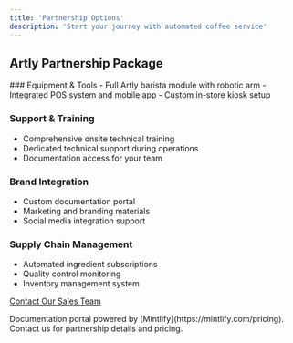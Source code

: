 ```yaml
---
title: 'Partnership Options'
description: 'Start your journey with automated coffee service'
---
```


## Artly Partnership Package

<Card title="Complete Automation Solution">
  ### Equipment & Tools
  - Full Artly barista module with robotic arm
  - Integrated POS system and mobile app
  - Custom in-store kiosk setup
  
  ### Support & Training
  - Comprehensive onsite technical training
  - Dedicated technical support during operations
  - Documentation access for your team
  
  ### Brand Integration
  - Custom documentation portal
  - Marketing and branding materials
  - Social media integration support
  
  ### Supply Chain Management
  - Automated ingredient subscriptions
  - Quality control monitoring
  - Inventory management system
  
  [Contact Our Sales Team](https://mintlify.com/pricing)
</Card>

<Note>
Documentation portal powered by [Mintlify](https://mintlify.com/pricing). Contact us for partnership details and pricing.
</Note>